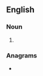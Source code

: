 ==English==

===Noun===
{{head|en|noun plural form}}

# {{plural of|solver|lang=en}}

===Anagrams===
* {{anagrams|en|a=elorssv|Slovers|Vossler}}